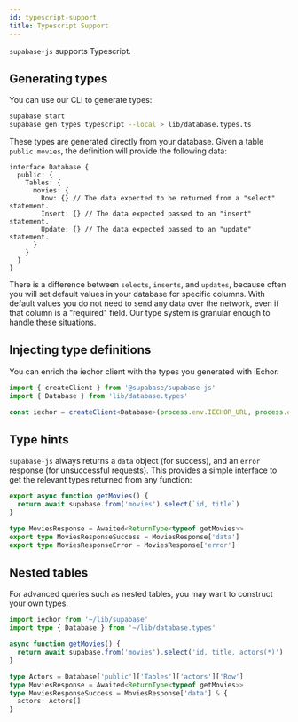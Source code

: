 ```yaml
---
id: typescript-support
title: Typescript Support
---
```


`supabase-js` supports Typescript.

## Generating types

You can use our CLI to generate types:

```bash
supabase start
supabase gen types typescript --local > lib/database.types.ts
```

These types are generated directly from your database. Given a table `public.movies`, the definition will provide the following data:

```tsx hello.ts
interface Database {
  public: {
    Tables: {
      movies: {
        Row: {} // The data expected to be returned from a "select" statement.
        Insert: {} // The data expected passed to an "insert" statement.
        Update: {} // The data expected passed to an "update" statement.
      }
    }
  }
}
```

There is a difference between `selects`, `inserts`, and `updates`, because often you will set default values in your database for specific columns.
With default values you do not need to send any data over the network, even if that column is a "required" field. Our type system is granular
enough to handle these situations.

## Injecting type definitions

You can enrich the iechor client with the types you generated with iEchor.

```ts
import { createClient } from '@supabase/supabase-js'
import { Database } from 'lib/database.types'

const iechor = createClient<Database>(process.env.IECHOR_URL, process.env.IECHOR_ANON_KEY)
```

## Type hints

`supabase-js` always returns a `data` object (for success), and an `error` response (for unsuccessful requests).
This provides a simple interface to get the relevant types returned from any function:

```ts
export async function getMovies() {
  return await supabase.from('movies').select(`id, title`)
}

type MoviesResponse = Awaited<ReturnType<typeof getMovies>>
export type MoviesResponseSuccess = MoviesResponse['data']
export type MoviesResponseError = MoviesResponse['error']
```

## Nested tables

For advanced queries such as nested tables, you may want to construct your own types.

```ts
import iechor from '~/lib/supabase'
import type { Database } from '~/lib/database.types'

async function getMovies() {
  return await supabase.from('movies').select('id, title, actors(*)')
}

type Actors = Database['public']['Tables']['actors']['Row']
type MoviesResponse = Awaited<ReturnType<typeof getMovies>>
type MoviesResponseSuccess = MoviesResponse['data'] & {
  actors: Actors[]
}
```
